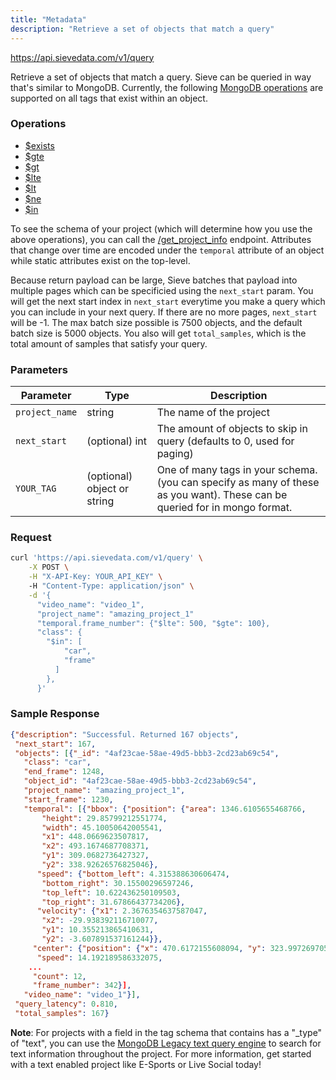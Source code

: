 ```yaml
---
title: "Metadata"
description: "Retrieve a set of objects that match a query"
---
```



<Request method="POST">https://api.sievedata.com/v1/query</Request>

Retrieve a set of objects that match a query. Sieve can be queried in way that's similar to MongoDB. Currently, the following [MongoDB operations](https://www.mongodb.com/docs/manual/reference/operator/query/#comparison) are supported on all tags that exist within an object.

### Operations

- [$exists](https://www.mongodb.com/docs/manual/reference/operator/query/exists/)
- [$gte](https://www.mongodb.com/docs/manual/reference/operator/query/gte/)
- [$gt](https://www.mongodb.com/docs/manual/reference/operator/query/gt/)
- [$lte](https://www.mongodb.com/docs/manual/reference/operator/query/lte/)
- [$lt](https://www.mongodb.com/docs/manual/reference/operator/query/lt/)
- [$ne](https://www.mongodb.com/docs/manual/reference/operator/query/ne/)
- [$in](https://www.mongodb.com/docs/manual/reference/operator/query/in/)

To see the schema of your project (which will determine how you use the above operations), you can call the [/get_project_info](/projects/info) endpoint. Attributes that change over time are encoded under the `temporal` attribute of an object while static attributes exist on the top-level.

Because return payload can be large, Sieve batches that payload into multiple pages which can be specificied using the `next_start` param. You will get the next start index in `next_start` everytime you make a query which you can include in your next query. If there are no more pages, `next_start` will be -1. The max batch size possible is 7500 objects, and the default batch size is 5000 objects. You also will get `total_samples`, which is the total amount of samples that satisfy your query.

### Parameters

| Parameter | Type | Description |
| ---- | ----- | ---- |
| `project_name` | string | The name of the project |
| `next_start` | (optional) int | The amount of objects to skip in query (defaults to 0, used for paging) |
| `YOUR_TAG` | (optional) object or string | One of many tags in your schema. (you can specify as many of these as you want). These can be queried for in mongo format.

### Request

```bash Terminal
curl 'https://api.sievedata.com/v1/query' \
    -X POST \
    -H "X-API-Key: YOUR_API_KEY" \ 
    -H "Content-Type: application/json" \
    -d '{
      "video_name": "video_1",
      "project_name": "amazing_project_1"
      "temporal.frame_number": {"$lte": 500, "$gte": 100},
      "class": {
        "$in": [
            "car",
            "frame"
          ]
        },
      }'
```

### Sample Response

```json
{"description": "Successful. Returned 167 objects",
 "next_start": 167,
 "objects": [{"_id": "4af23cae-58ae-49d5-bbb3-2cd23ab69c54",
   "class": "car",
   "end_frame": 1248,
   "object_id": "4af23cae-58ae-49d5-bbb3-2cd23ab69c54",
   "project_name": "amazing_project_1",
   "start_frame": 1230,
   "temporal": [{"bbox": {"position": {"area": 1346.6105655468766,
       "height": 29.85799212551774,
       "width": 45.10050642005541,
       "x1": 448.0669623507817,
       "x2": 493.1674687708371,
       "y1": 309.0682736427327,
       "y2": 338.92626576825046},
      "speed": {"bottom_left": 4.315388630606474,
       "bottom_right": 30.15500296597246,
       "top_left": 10.622436250109503,
       "top_right": 31.67866437734206},
      "velocity": {"x1": 2.3676354637587047,
       "x2": -29.938392116710077,
       "y1": 10.355213865410631,
       "y2": -3.607891537161244}},
     "center": {"position": {"x": 470.6172155608094, "y": 323.9972697054916},
      "speed": 14.192189586332075,
    ...
     "count": 12,
     "frame_number": 342}],
   "video_name": "video_1"}],
 "query_latency": 0.810,
 "total_samples": 167}
```

**Note**: For projects with a field in the tag schema that contains has a "_type" of "text", you can use the [MongoDB Legacy text query engine](https://www.mongodb.com/docs/manual/core/text-search-operators/) to search for text information throughout the project. For more information, get started with a text enabled project like E-Sports or Live Social today!